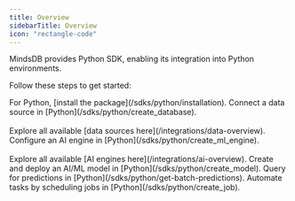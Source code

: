 ```yaml
---
title: Overview
sidebarTitle: Overview
icon: "rectangle-code"
---
```


MindsDB provides Python SDK, enabling its integration into Python environments.

Follow these steps to get started:

<Steps>
  <Step title="Set up the development environment">
    For Python, [install the package](/sdks/python/installation).
  </Step>
  <Step title="Connect a data source">
    Connect a data source in [Python](/sdks/python/create_database).<br></br>
    Explore all available [data sources here](/integrations/data-overview).
  </Step>
  <Step title="Configure an AI engine">
    Configure an AI engine in [Python](/sdks/python/create_ml_engine).<br></br>
    Explore all available [AI engines here](/integrations/ai-overview).
  </Step>
  <Step title="Create and deploy an AI/ML model">
    Create and deploy an AI/ML model in [Python](/sdks/python/create_model).
  </Step>
  <Step title="Query for predictions">
    Query for predictions in [Python](/sdks/python/get-batch-predictions).
  </Step>
  <Step title="Automate customized workflows">
    Automate tasks by scheduling jobs in [Python](/sdks/python/create_job).
  </Step>
</Steps>
